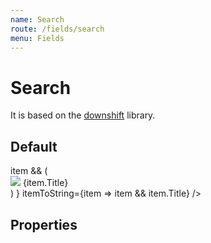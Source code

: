 ```yaml
---
name: Search
route: /fields/search
menu: Fields
---
```



# Search

It is based on the [downshift](https://github.com/downshift-js/downshift) library.

## Default

<Playground>
  <Form initialValues={{}}>
    <ConnectedField
      component={Search}
      search={async function asyncSearch(s) {
        const response = await fetch(`http://www.omdbapi.com?apikey=41514363&s=${s}`)
        const data = await response.json()
        return data.Search
      }}
      label="Films"
      name="films"
      renderItem={item =>
        item && (
          <div style={{ display: 'flex' }}>
            <Shape width="50px" height="50px" shape="circle">
              <img src={item.Poster} />
            </Shape>
            {item.Title}
          </div>
        )
      }
      itemToString={item => item && item.Title}
    />
  </Form>
</Playground>

## Properties

<Props of={Search} />
